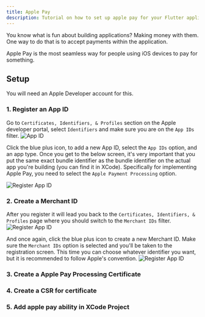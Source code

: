 ```yaml
---
title: Apple Pay
description: Tutorial on how to set up apple pay for your Flutter application
---
```


You know what is fun about building applications? Making money with them. One way to do that is to accept payments within the application.

Apple Pay is the most seamless way for people using iOS devices to pay for something. 

## Setup
You will need an Apple Developer account for this.

### 1. Register an App ID
Go to `Certificates, Identifiers, & Profiles` section on the Apple developer portal, select `Identifiers` and make sure you are on the `App IDs` filter.
<img src="/apple_pay/appid.png" alt="App ID"/> 

Click the blue plus icon, to add a new App ID, select the `App IDs` option, and an app type. Once you get to the below screen, it's very important that you put the same exact bundle identifier as the bundle identifier on the actual app you're building (you can find it in XCode). Specifically for implementing Apple Pay, you need to select the `Apple Payment Processing` option. 

<img src="/apple_pay/register_app_id.png" alt="Register App ID"/> 

### 2. Create a Merchant ID
After you register it will lead you back to the `Certificates, Identifiers, & Profiles` page where you should switch to the `Merchant IDs` filter. 
<img src="/apple_pay/merchantid.png" alt="Register App ID"/> 

And once again, click the blue plus icon to create a new Merchant ID. Make sure the `Merchant IDs` option is selected and you'll be taken to the registration screen. This time you can choose whatever identifier you want, but it is recommended to follow Apple's convention.
<img src="/apple_pay/register_merchant_id.png" alt="Register App ID"/> 

### 3. Create a Apple Pay Processing Certificate

### 4. Create a CSR for certificate

### 5. Add apple pay ability in XCode Project



